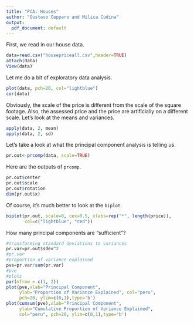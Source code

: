 ```yaml
---
title: "PCA: Houses"
author: "Gustavo Cepparo and Milica Cudina"
output:
  pdf_document: default
---
```


First, we read in our house data. 

```r
data=read.csv("housepriceall.csv",header=TRUE)
attach(data)
View(data)
```

Let me do a bit of exploratory data analysis.

```r
plot(data, pch=20, col="lightblue")
cor(data)
```

Obviously, the scale of the price is different from the scale of the square footage. Also, the assessed price and the price are artificially on a different scale. Let's look at the means and variances. 

```r
apply(data, 2, mean)
apply(data, 2, sd)
```
Let's take a look at what the principal component analysis is telling us. 

```r
pr.out<-prcomp(data, scale=TRUE)
```

Here are the outputs of `prcomp`. 

```r
pr.out$center
pr.out$scale
pr.out$rotation
dim(pr.out$x)
```
Of course, it's much better to look at the `biplot`. 

```r
biplot(pr.out, scale=0, cex=0.5, xlabs=rep("*", length(price)),
       col=c("lightblue", "red"))
```

How many principal components are "sufficient"?

```r
#transforming standard deviations to variances
pr.var=pr.out$sdev^2
#pr.var
#proportion of variance explained
pve=pr.var/sum(pr.var)
#pve
#plots
par(mfrow = c(1, 2))
plot(pve,xlab="Principal Component", 
     ylab="Proportion of Variance Explained", col="peru", 
     pch=20, ylim=c(0,1),type='b')
plot(cumsum(pve),xlab="Principal Component", 
     ylab="Cumulative Proportion of Variance Explained", 
     col="peru", pch=20, ylim=c(0,1),type='b')
```



